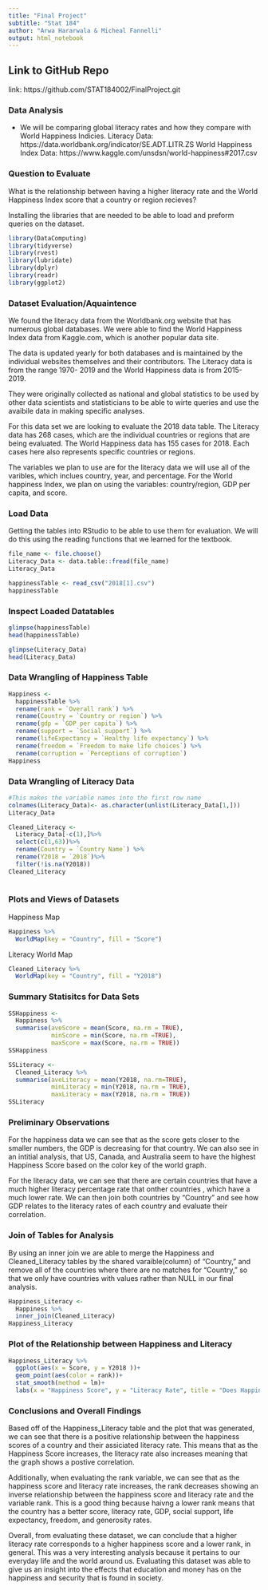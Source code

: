 ```yaml
---
title: "Final Project" 
subtitle: "Stat 184"
author: "Arwa Hararwala & Micheal Fannelli"
output: html_notebook
---
```

## Link to GitHub Repo
link: https://github.com/STAT184002/FinalProject.git

### Data Analysis 
- We will be comparing global literacy rates and how they compare with World Happiness Indicies.
Literacy Data: https://data.worldbank.org/indicator/SE.ADT.LITR.ZS
World Happiness Index Data: https://www.kaggle.com/unsdsn/world-happiness#2017.csv

### Question to Evaluate
What is the relationship between having a higher literacy rate and the World Happiness Index score that a country or region recieves? 


Installing the libraries that are needed to be able to load and preform queries on the dataset.
```r
library(DataComputing)
library(tidyverse)
library(rvest)
library(lubridate)
library(dplyr)
library(readr)
library(ggplot2)
```

### Dataset Evaluation/Aquaintence

We found the literacy data from the Worldbank.org website that has numerous global databases. We were able to find the World Happiness Index data from Kaggle.com, which is another popular data site. 

The data is updated yearly for both databases and is maintained by the individual websites themselves and their contributors. The Literacy data is from the range 1970- 2019 and the World Happiness data is from 2015-2019. 

They were originally collected as national and global statistics to be used by other data scientists and statisticians to be able to wirte queries and use the avaibile data in making specific analyses. 

For this data set we are looking to evaluate the 2018 data table. The Literacy data has 268 cases, which are the individual countries or regions that are being evaluated. The World Happiness data has 155 cases for 2018. Each cases here also represents specific countries or regions. 

The variables we plan to use are for the literacy data we will use all of the varibles, which inclues country, year, and percentage. For the World happiness Index, we plan on using the variables: country/region, GDP per capita, and score. 

### Load Data
Getting the tables into RStudio to be able to use them for evaluation. We will do this using the reading functions that we learned for the textbook. 
```r
file_name <- file.choose()
Literacy_Data <- data.table::fread(file_name)
Literacy_Data
```


```r
happinessTable <- read_csv("2018[1].csv")
happinessTable
```

### Inspect Loaded Datatables
```r
glimpse(happinessTable)
head(happinessTable)
```
```r
glimpse(Literacy_Data)
head(Literacy_Data)
```

### Data Wrangling of Happiness Table 
```r
Happiness <-
  happinessTable %>%
  rename(rank = `Overall rank`) %>%
  rename(Country = `Country or region`) %>%
  rename(gdp = `GDP per capita`) %>%
  rename(support = `Social support`) %>%
  rename(lifeExpectancy = `Healthy life expectancy`) %>%
  rename(freedom = `Freedom to make life choices`) %>%
  rename(corruption = `Perceptions of corruption`)
Happiness
```

### Data Wrangling of Literacy Data 
```r
#This makes the variable names into the first row name
colnames(Literacy_Data)<- as.character(unlist(Literacy_Data[1,]))
Literacy_Data
```

```r
Cleaned_Literacy <- 
  Literacy_Data[-c(1),]%>%
  select(c(1,63))%>%
  rename(Country = `Country Name`) %>%
  rename(Y2018 = `2018`)%>%
  filter(!is.na(Y2018))
Cleaned_Literacy
  
```



### Plots and Views of Datasets 

Happiness Map
```r
Happiness %>%
  WorldMap(key = "Country", fill = "Score")
```

Literacy World Map
```r
Cleaned_Literacy %>%
  WorldMap(key = "Country", fill = "Y2018")
```

### Summary Statisitcs for Data Sets
```r
SSHappiness <-
  Happiness %>%
  summarise(aveScore = mean(Score, na.rm = TRUE),
            minScore = min(Score, na.rm =TRUE),
            maxScore = max(Score, na.rm = TRUE))
SSHappiness
```

```r
SSLiteracy <-
  Cleaned_Literacy %>%
  summarise(aveLiteracy = mean(Y2018, na.rm=TRUE),
            minLiteracy = min(Y2018, na.rm = TRUE),
            maxLiteracy = max(Y2018, na.rm = TRUE))
SSLiteracy
```

### Preliminary Observations

For the happiness data we can see that as the score gets closer to the smaller numbers, the GDP is decreasing for that country. We can also see in an intitial analysis, that US, Canada, and Australia seem to have the highest Happiness Score based on the color key of the world graph. 

For the literacy data, we can see that there are certain countries that have a much higher literacy percentage rate that onther countries , which have a much lower rate. We can then join both countries by "Country" and see how GDP relates to the literacy rates of each country and evaluate their correlation. 


### Join of Tables for Analysis 
By using an inner join we are able to merge the Happiness and Cleaned_Literacy tables by the shared varaible(column) of "Country," and remove all of the countries where there are no matches for "Country," so that we only have countries with values rather than NULL in our final analysis. 
```r
Happiness_Literacy <-
  Happiness %>%
  inner_join(Cleaned_Literacy)
Happiness_Literacy

```

### Plot of the Relationship between Happiness and Literacy 
```r
Happiness_Literacy %>%
  ggplot(aes(x = Score, y = Y2018 ))+
  geom_point(aes(color = rank))+
  stat_smooth(method = lm)+
  labs(x = "Happiness Score", y = "Literacy Rate", title = "Does Happiness Correspond to Literacy?")
```


### Conclusions and Overall Findings 

Based off of the Happiness_Literacy table and the plot that was generated, we can see that there is a positive relationship between the happiness scores of a country and their assiciated literacy rate. This means that as the Happiness Score increases, the literacy rate also increases meaning that the graph shows a postive correlation. 

Additionally, when evaluating the rank variable, we can see that as the happiness score and literacy rate increases, the rank decreases showing an inverse relationship between the happiness score and literacy rate and the variable rank. This is a good thing because haivng a lower rank means that the country has a better score, literacy rate, GDP, social support, life expectancy, freedom, and generosity rates. 

Overall, from evaluating these dataset, we can conclude that a higher literacy rate corresponds to a higher happiness score and a lower rank, in general. This was a very interesting analysis because it pertains to our everyday life and the world around us. Evaluating this dataset was able to give us an insight into the effects that education and money has on the happiness and security that is found in society. 